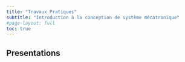 ```yaml
---
title: "Travaux Pratiques"
subtitle: "Introduction à la conception de système mécatronique"
#page-layout: full
toc: true
---
```


## Presentations

